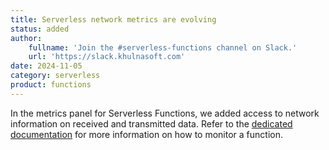 ```yaml
---
title: Serverless network metrics are evolving
status: added
author:
    fullname: 'Join the #serverless-functions channel on Slack.'
    url: 'https://slack.khulnasoft.com'
date: 2024-11-05
category: serverless
product: functions
---
```


In the metrics panel for Serverless Functions, we added access to network information on received and transmitted data. Refer to the [dedicated documentation](/serverless/functions/how-to/monitor-function/) for more information on how to monitor a function.


